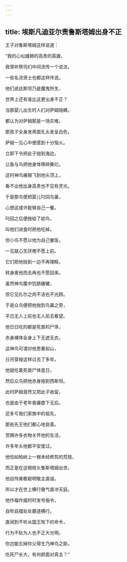 ```yaml
---
---
---
```

title: 埃斯凡迪亚尔责鲁斯塔姆出身不正
---




王子对鲁斯塔姆这样说道：

“我的心似雄狮的高贵的英雄，

我曾听祭司们中间流传一个说法，

一些名流贤士也都这样传说。

他们说达斯坦乃是魔鬼所生，

世界上还有谁比这更出身不正？

当那婴儿出生时人们对萨姆隐瞒，

都认为对萨姆那是一场灾难。

那孩子全身发黑面孔头发呈白色，

萨姆一见心中便感到十分恼火。

立即下令把此子抛到海边，

让鱼与鸟把他身体啄碎撕烂。

这时神鸟展翅飞到他头顶上，

看不出他出身高贵也不见有灵光。

于是那鸟便把婴儿叼回鸟巢，

心想这或许能够自己一餐。

叼回之后便抛给了幼鸟，

叫他们进食时把他吃掉。

但小鸟不愿以他为自己餐饭，

一见就心生厌倦不愿上前。

它们把他抛到一边不再理睬，

转身离他而去再也不愿回来。

虽然神鸟腹中饥肠辘辘，

但它见扎尔之肉不洁也不光顾。

于是众鸟便把他抛到鸟巢之旁，

平日无人上前也无人前去看望。

他日日吃的都是死兽的尸体，

赤身裸体全身上下无遮无衣。

这神鸟可谓对他恩重如山，

日月穿梭这样过去了多年。

他就吃着死兽尸体度日，

然后众鸟把他赤身拖到西斯坦。

此时萨姆竟然又把此子收留，

也是由于老年昏庸膝下无后。

还多亏我们家族中的祖先，

那些先王他们都心地良善。

赏赐许多衣物关怀他的生活，

许多年头他都平安度过。

他恰如柏树上一根未经修剪的荒枝，

而正是在这根枝头鲁斯塔姆出世。

他自恃勇敢聪明敬主虔诚，

所以才在世上横行傲气直冲天庭。

他作福作威时时发号施令，

自吹自擂处处霸道横行。

直闹到不听从国王陛下的命令，

行为不轨为人也不正大光明。

你岂能忘掉你父得生乃神鸟之助，

吃死尸长大，有何颜面对真主？”